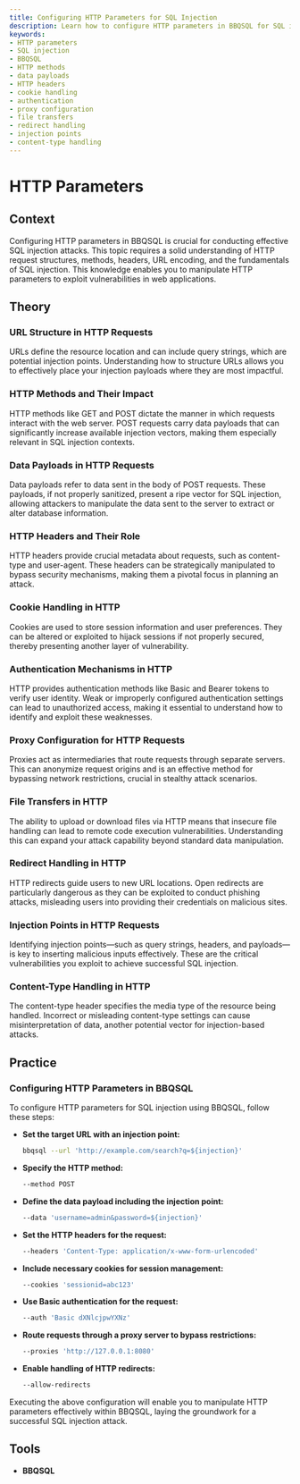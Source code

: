 ```yaml
---
title: Configuring HTTP Parameters for SQL Injection
description: Learn how to configure HTTP parameters in BBQSQL for SQL injection.
keywords:
- HTTP parameters
- SQL injection
- BBQSQL
- HTTP methods
- data payloads
- HTTP headers
- cookie handling
- authentication
- proxy configuration
- file transfers
- redirect handling
- injection points
- content-type handling
---
```


# HTTP Parameters

## Context

Configuring HTTP parameters in BBQSQL is crucial for conducting effective SQL injection attacks. This topic requires a solid understanding of HTTP request structures, methods, headers, URL encoding, and the fundamentals of SQL injection. This knowledge enables you to manipulate HTTP parameters to exploit vulnerabilities in web applications.

## Theory

### URL Structure in HTTP Requests

URLs define the resource location and can include query strings, which are potential injection points. Understanding how to structure URLs allows you to effectively place your injection payloads where they are most impactful.

### HTTP Methods and Their Impact

HTTP methods like GET and POST dictate the manner in which requests interact with the web server. POST requests carry data payloads that can significantly increase available injection vectors, making them especially relevant in SQL injection contexts.

### Data Payloads in HTTP Requests

Data payloads refer to data sent in the body of POST requests. These payloads, if not properly sanitized, present a ripe vector for SQL injection, allowing attackers to manipulate the data sent to the server to extract or alter database information.

### HTTP Headers and Their Role

HTTP headers provide crucial metadata about requests, such as content-type and user-agent. These headers can be strategically manipulated to bypass security mechanisms, making them a pivotal focus in planning an attack.

### Cookie Handling in HTTP

Cookies are used to store session information and user preferences. They can be altered or exploited to hijack sessions if not properly secured, thereby presenting another layer of vulnerability.

### Authentication Mechanisms in HTTP

HTTP provides authentication methods like Basic and Bearer tokens to verify user identity. Weak or improperly configured authentication settings can lead to unauthorized access, making it essential to understand how to identify and exploit these weaknesses.

### Proxy Configuration for HTTP Requests

Proxies act as intermediaries that route requests through separate servers. This can anonymize request origins and is an effective method for bypassing network restrictions, crucial in stealthy attack scenarios.

### File Transfers in HTTP

The ability to upload or download files via HTTP means that insecure file handling can lead to remote code execution vulnerabilities. Understanding this can expand your attack capability beyond standard data manipulation.

### Redirect Handling in HTTP

HTTP redirects guide users to new URL locations. Open redirects are particularly dangerous as they can be exploited to conduct phishing attacks, misleading users into providing their credentials on malicious sites.

### Injection Points in HTTP Requests

Identifying injection points—such as query strings, headers, and payloads—is key to inserting malicious inputs effectively. These are the critical vulnerabilities you exploit to achieve successful SQL injection.

### Content-Type Handling in HTTP

The content-type header specifies the media type of the resource being handled. Incorrect or misleading content-type settings can cause misinterpretation of data, another potential vector for injection-based attacks.

## Practice

### Configuring HTTP Parameters in BBQSQL

To configure HTTP parameters for SQL injection using BBQSQL, follow these steps:

- **Set the target URL with an injection point:**
    ```bash
    bbqsql --url 'http://example.com/search?q=${injection}'
    ```
- **Specify the HTTP method:**
    ```bash
    --method POST
    ```
- **Define the data payload including the injection point:**
    ```bash
    --data 'username=admin&password=${injection}'
    ```
- **Set the HTTP headers for the request:**
    ```bash
    --headers 'Content-Type: application/x-www-form-urlencoded'
    ```
- **Include necessary cookies for session management:**
    ```bash
    --cookies 'sessionid=abc123'
    ```
- **Use Basic authentication for the request:**
    ```bash
    --auth 'Basic dXNlcjpwYXNz'
    ```
- **Route requests through a proxy server to bypass restrictions:**
    ```bash
    --proxies 'http://127.0.0.1:8080'
    ```
- **Enable handling of HTTP redirects:**
    ```bash
    --allow-redirects
    ```

Executing the above configuration will enable you to manipulate HTTP parameters effectively within BBQSQL, laying the groundwork for a successful SQL injection attack.

## Tools

- **BBQSQL**